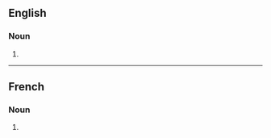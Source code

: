 ==English==

===Noun===
{{head|en|noun plural form}}

# {{plural of|dissimilation|lang=en}}


----

==French==

===Noun===
{{head|fr|noun plural form}}

# {{plural of|dissimilation|lang=fr}}